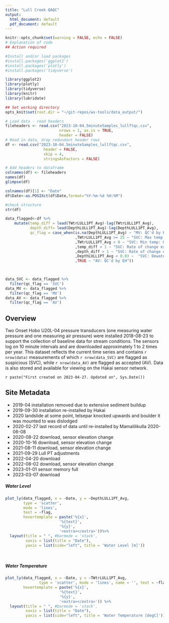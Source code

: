 ---
title: "Lull Creek QAQC"
output:
  html_document: default
  pdf_document: default
---


```{r setup, include=FALSE}
knitr::opts_chunk$set(warning = FALSE, echo = FALSE)
# Explanation of code
## Action required

#Install and/or load packages
#install.packages('ggplot2')
#install.packages('plotly')
#install.packages('tidyverse')

library(ggplot2)
library(plotly)
library(tidyverse)
library(knitr)
library(lubridate)

## Set working directory
opts_knit$set(root.dir = "~/git-repos/wx-tools/data_output/")
```


```{r load rain data, include=FALSE}

# Load data - read headers
fileheaders <- read.csv("2023-10-04.5minuteSamples_lullftqc.csv",
                        nrows = 1, as.is = TRUE,
                        header = FALSE)
# Read in data, drop redundant header rows
df <- read.csv("2023-10-04.5minuteSamples_lullftqc.csv",
                 header = FALSE,
                 skip = 4,
                 stringsAsFactors = FALSE)

# Add headers to dataframe
colnames(df) <- fileheaders
names(df)
glimpse(df)

colnames(df)[1] <- "Date"
df$Date<-as.POSIXct(df$Date,format="%Y-%m-%d %H:%M")

#check structure
str(df)
```


```{r qc_flagging, include = FALSE}

data_flagged<-df %>% 
    mutate(temp_diff = lead(TWtrLULL1PT_Avg)-lag(TWtrLULL1PT_Avg),
           depth_diff= lead(DepthLULL1PT_Avg)-lag(DepthLULL1PT_Avg),
           qc_flag = case_when(is.na(DepthLULL1PT_Avg) ~ "MV: QC'd by EH"
                               ,TWtrLULL1PT_Avg >= 25 ~ "SVC: Max temp: QC'd by EH"
                               ,TWtrLULL1PT_Avg < 0 ~ "SVC: Min temp: QC'd by EH"
                               ,temp_diff > 1 ~ "SVC: Rate of change exceedance Temperature: QC'd by EH"
                               ,depth_diff > 1 ~ "SVC: Rate of change exceedance: QC'd by EH"
                               ,DepthLULL1PT_Avg < 0.03 ~  "SVC: Dewatering potential: QC'd by EH"
                               ,TRUE ~ "AV: QC'd by EH"))
       


data_SVC <- data_flagged %>% 
  filter(qc_flag == 'SVC')
data_MV <- data_flagged %>% 
  filter(qc_flag == 'MV')
data_AV <- data_flagged %>% 
  filter(qc_flag == 'AV')
```

## Overview

Two Onset Hobo U20L-04 pressure transducers (one measuring water pressure and one measuring air pressure) were installed 2018-08-23 to support the collection of baseline data for stream conditions. The sensors log on 10 minute intervals and are downloaded approximately 1 to 2 times per year. This dataset reflects the current time series and contains  `r nrow(data)` measurements of which `r nrow(data_SVC)` are flagged as suspicious (SVC), while `r nrow(data_AV)` are flagged as accepted (AV). Data is also stored and available for viewing on the Hakai sensor network.

`r paste("First created on 2023-04-27. Updated on", Sys.Date())`

## Site Metadata 

* 2019-04 installation removed due to extensive sediment buildup 
* 2019-09-30 installation re-installed by Hakai
* 2020 landslide at some point, telsepar knocked upwards and boulder it was mounted to was dislodged 
* 2020-02-27 last record of data until re-installed by Mamalilikulla 2020-06-08 
* 2020-08-22 download, sensor elevation change 
* 2020-10-16 download, sensor elevation change 
* 2021-08-11 download, sensor elevation change 
* 2021-09-29 Lull PT adjustments
* 2022-04-20 download
* 2022-08-02 download, sensor elevation change
* 2023-01-01 sensor memory full
* 2023-03-07 download 


##### Water Level
```{r plot-watlev, include=TRUE}

plot_ly(data_flagged, x = ~Date, y = ~DepthLULL1PT_Avg, 
        type = 'scatter', 
        mode = 'lines',
        text = ~flag,
        hovertemplate = paste('%{x}',
                        '%{text}', 
                        '%{y}',
                        '<extra></extra>'))%>%
  layout(title = " ", #barmode = 'stack',
         xaxis = list(title = "Date"),
         yaxis = list(side="left", title = 'Water Level [m]'))

         

```

##### Water Temperature
```{r plot-temp, include=TRUE}

plot_ly(data_flagged, x = ~Date, y = ~TWtrLULL1PT_Avg, 
               type = 'scatter', mode = 'lines', name = '', text = ~flag,
        hovertemplate = paste('%{x}',
                        '%{text}', 
                        '%{y}',
                        '<extra></extra>')) %>%
  layout(title = " ", #barmode = 'stack',
         xaxis = list(title = "Date"),
         yaxis = list(side="left", title = 'Water Temperature [degC]'))

```




